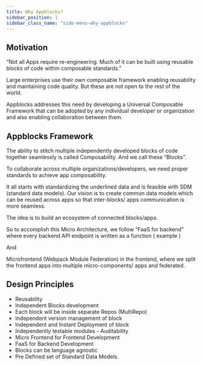 ```yaml
---
title: Why Appblocks?
sidebar_position: 1
sidebar_class_name: "side-menu-why-appblocks"
---
```


## Motivation

“Not all Apps require re-engineering. Much of it can be built using reusable blocks of code within composable standards.”

Large enterprises use their own composable framework enabling reusability and maintaining code quality. But these are not open to the rest of the world.

Appblocks addresses this need by developing a Universal Composable Framework that can be adopted by any individual developer or organization and also enabling collaboration between them.

## Appblocks Framework

The ability to stitch multiple independently developed blocks of code together seamlessly is called Composability. And we call these “Blocks”.

To collaborate across multiple organizations/developers, we need proper standards to achieve app composability.

It all starts with standardizing the underlined data and is feasible with SDM (standard data models). Our vision is to create common data models which can be reused across apps so that inter-blocks/ apps communication is more seamless.

The idea is to build an ecosystem of connected blocks/apps.

So to accomplish this Micro Architecture, we follow “FaaS for backend” where every backend API endpoint is written as a function ( example )

And

Microfrontend (Webpack Module Federation) in the frontend, where we split the frontend apps into multiple micro-components/ apps and federated.

## **Design Principles**

- Reusability
- Independent Blocks development
- Each block will be inside separate Repos (MultiRepo)
- Independent version management of block
- Independent and Instant Deployment of block
- Independently testable modules - Auditability
- Micro Frontend for Frontend Development
- FaaS for Backend Development
- Blocks can be language agnostic
- Pre Defined set of Standard Data Models.
